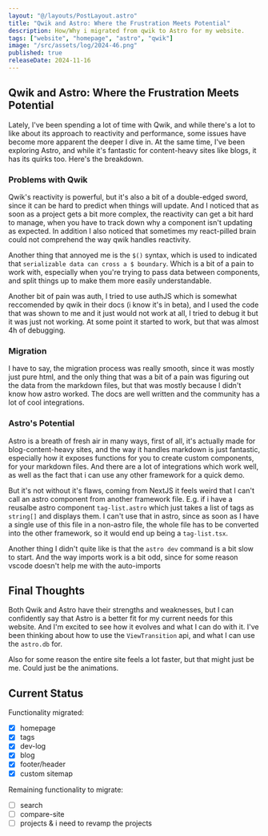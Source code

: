 ```yaml
---
layout: "@/layouts/PostLayout.astro"
title: "Qwik and Astro: Where the Frustration Meets Potential"
description: How/Why i migrated from qwik to Astro for my website.
tags: ["website", "homepage", "astro", "qwik"]
image: "/src/assets/log/2024-46.png"
published: true
releaseDate: 2024-11-16
---
```


## Qwik and Astro: Where the Frustration Meets Potential

Lately, I've been spending a lot of time with Qwik, and while there's a lot to like about its approach to reactivity and performance,
some issues have become more apparent the deeper I dive in.
At the same time, I've been exploring Astro, and while it's fantastic for content-heavy sites like blogs, it has its quirks too.
Here's the breakdown.

### Problems with Qwik

Qwik's reactivity is powerful, but it's also a bit of a double-edged sword, since it can be hard to predict when things will update.
And I noticed that as soon as a project gets a bit more complex, the reactivity can get a bit hard to manage, when you have to track down why a component isn't updating as expected.
In addition I also noticed that sometimes my react-pilled brain could not comprehend the way qwik handles reactivity.

Another thing that annoyed me is the `$()` syntax, which is used to indicated that `serializable data can cross a $ boundary`.
Which is a bit of a pain to work with, especially when you're trying to pass data between components, and split things up to make them more easily understandable.

Another bit of pain was auth, I tried to use authJS which is somewhat reccomended by qwik in their docs (i know it's in beta),
and I used the code that was shown to me and it just would not work at all, I tried to debug it but it was just not working.
At some point it started to work, but that was almost 4h of debugging.

### Migration

I have to say, the migration process was really smooth, since it was mostly just pure html,
and the only thing that was a bit of a pain was figuring out the data from the markdown files, but that was mostly because I didn't know how astro worked.
The docs are well written and the community has a lot of cool integrations.

### Astro's Potential

Astro is a breath of fresh air in many ways, first of all, it's actually made for blog-content-heavy sites,
and the way it handles markdown is just fantastic, especially how it exposes functions for you to create custom components, for your markdown files.
And there are a lot of integrations which work well, as well as the fact that i can use any other framework for a quick demo.

But it's not without it's flaws, coming from NextJS it feels weird that I can't call an astro component from another framework file.
E.g. if i have a reusalbe astro component `tag-list.astro` which just takes a list of tags as `string[]` and displays them.
I can't use that in astro, since as soon as I have a single use of this file in a non-astro file,
the whole file has to be converted into the other framework, so it would end up being a `tag-list.tsx`.

Another thing I didn't quite like is that the `astro dev` command is a bit slow to start.
And the way imports work is a bit odd, since for some reason vscode doesn't help me with the auto-imports

## Final Thoughts

Both Qwik and Astro have their strengths and weaknesses, but I can confidently say that Astro is a better fit for my current needs for this website.
And I'm excited to see how it evolves and what I can do with it.
I've been thinking about how to use the `ViewTransition` api, and what I can use the `astro.db` for.

Also for some reason the entire site feels a lot faster, but that might just be me. Could just be the animations.

## Current Status

Functionality migrated:

- [x] homepage
- [x] tags
- [x] dev-log
- [x] blog
- [x] footer/header
- [x] custom sitemap

Remaining functionality to migrate:

- [ ] search
- [ ] compare-site
- [ ] projects & i need to revamp the projects

